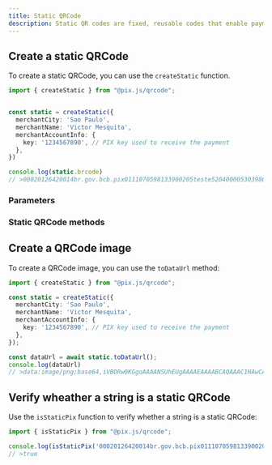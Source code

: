 ```yaml
---
title: Static QRCode
description: Static QR codes are fixed, reusable codes that enable payments to be sent to a specific PIX key.
---
```



## Create a static QRCode

To create a static QRCode, you can use the `createStatic` function.

```ts
import { createStatic } from "@pix.js/qrcode";


const static = createStatic({
  merchantCity: 'Sao Paulo',
  merchantName: 'Victor Mesquita',
  merchantAccountInfo: {
    key: '1234567890', // PIX key used to receive the payment
  },
})

console.log(static.brcode)
// >00020126420014br.gov.bcb.pix0111070598133900205teste52040000530398654041.005802BR5915Victor Mesquita6009Sao Paulo62140510123456789063049CE5
```

### Parameters
<AutoTypeTable path="./lib/pix-qrcode-types.ts" name="StaticQrCodeParams" />


### Static QRCode methods

<AutoTypeTable path="./lib/pix-qrcode-types.ts" name="StaticQrCode" />

## Create a QRCode image

To create a QRCode image, you can use the `toDataUrl` method:

```ts
import { createStatic } from "@pix.js/qrcode";

const static = createStatic({
  merchantCity: 'Sao Paulo',
  merchantName: 'Victor Mesquita',
  merchantAccountInfo: {
    key: '1234567890', // PIX key used to receive the payment
  },
});

const dataUrl = await static.toDataUrl();
console.log(dataUrl)
// >data:image/png;base64,iVBORw0KGgoAAAANSUhEUgAAAAEAAAABCAQAAAC1HAwCAAAAC0lEQVR42mP8/x8AAwMCAO+ip1sAAAAASUVORK5CYII=
```

## Verify wheather a string is a static QRCode

Use the `isStaticPix` function to verify whether a string is a static QRCode:

```ts
import { isStaticPix } from "@pix.js/qrcode";

console.log(isStaticPix('00020126420014br.gov.bcb.pix0111070598133900205teste52040000530398654041.005802BR5915Victor Mesquita6009Sao Paulo62140510123456789063049CE55'))
// >true
